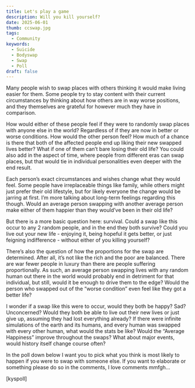 ```yaml
---
title: Let's play a game
description: Will you kill yourself?
date: 2025-06-01
thumb: ccswap.jpg
tags:
  - Community
keywords:
  - Suicide
  - Bodyswap
  - Swap
  - Poll
draft: false
---
```


Many people wish to swap places with others thinking it would make living easier for them. Some people try to stay content with their current circumstances by thinking about how others are in way worse positions, and they themselves are grateful for however much they have in comparison.

How would either of these people feel if they were to randomly swap places with anyone else in the world? Regardless of if they are now in better or worse conditions. How would the other person feel?
How much of a chance is there that both of the affected people end up liking their new swapped lives better? What if one of them can’t bare losing their old life?
You could also add in the aspect of time, where people from different eras can swap places, but that would tie in individual personalities even deeper with the end result.

Each person’s exact circumstances and wishes change what they would feel. Some people have irreplaceable things like family, while others might just prefer their old lifestyle, but for likely everyone the change would be jarring at first. I’m more talking about long-term feelings regarding this though. Would an average person swapping with another average person make either of them happier than they would’ve been in their old life?

But there is a more basic question here: survival. Could a swap like this occur to any 2 random people, and in the end they both survive? Could you live out your new life - enjoying it, being hopeful it gets better, or just feigning indifference - without either of you killing yourself?

There’s also the question of how the proportions for the swap are determined. After all, it’s not like the rich and the poor are balanced. There are war fewer people in luxury than there are people suffering proportionally. As such, an average person swapping lives with any random human out there in the world would probably end in detriment for that individual, but still, would it be enough to drive them to the edge?
Would the person who swapped out of the “worse condition” even feel like they got a better life?

I wonder if a swap like this were to occur, would they both be happy? Sad? Unconcerned? Would they both be able to live out their new lives or just give up, assuming they had lost everything already?
If there were infinite simulations of the earth and its humans, and every human was swapped with every other human, what would the stats be like? Would the “Average Happiness” improve throughout the swaps? What about major events, would history itself change course often?

In the poll down below I want you to pick what you think is most likely to happen if you were to swap with someone else. If you want to elaborate or something please do so in the comments, I love comments mmfgh…

[kyspoll]

